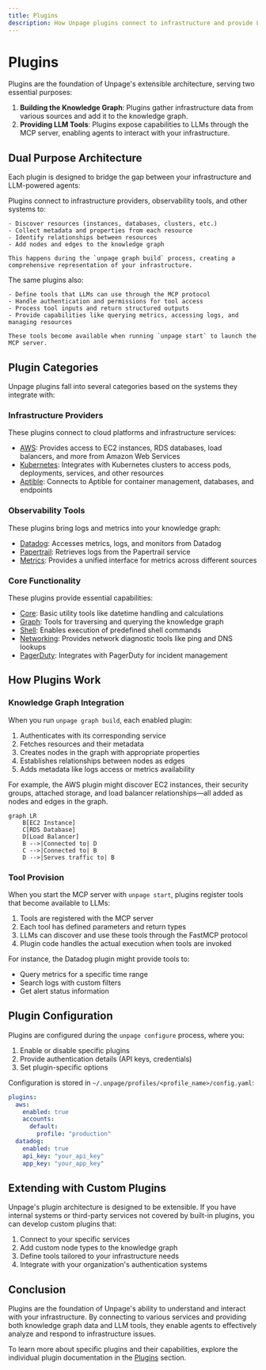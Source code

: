```yaml
---
title: Plugins
description: How Unpage plugins connect to infrastructure and provide LLM capabilities
---
```


# Plugins

Plugins are the foundation of Unpage's extensible architecture, serving two essential purposes:

1. **Building the Knowledge Graph**: Plugins gather infrastructure data from various sources and add it to the knowledge graph.
2. **Providing LLM Tools**: Plugins expose capabilities to LLMs through the MCP server, enabling agents to interact with your infrastructure.

## Dual Purpose Architecture

Each plugin is designed to bridge the gap between your infrastructure and LLM-powered agents:

<AccordionGroup>
  <Accordion title="Knowledge Graph Population" icon="diagram-project">
    Plugins connect to infrastructure providers, observability tools, and other systems to:
    
    - Discover resources (instances, databases, clusters, etc.)
    - Collect metadata and properties from each resource
    - Identify relationships between resources
    - Add nodes and edges to the knowledge graph
    
    This happens during the `unpage graph build` process, creating a comprehensive representation of your infrastructure.
  </Accordion>

  <Accordion title="LLM Tool Exposure" icon="toolbox">
    The same plugins also:
    
    - Define tools that LLMs can use through the MCP protocol
    - Handle authentication and permissions for tool access
    - Process tool inputs and return structured outputs
    - Provide capabilities like querying metrics, accessing logs, and managing resources
    
    These tools become available when running `unpage start` to launch the MCP server.
  </Accordion>
</AccordionGroup>

## Plugin Categories

Unpage plugins fall into several categories based on the systems they integrate with:

### Infrastructure Providers

These plugins connect to cloud platforms and infrastructure services:

- [AWS](/plugins/aws): Provides access to EC2 instances, RDS databases, load balancers, and more from Amazon Web Services
- [Kubernetes](/plugins/kubernetes): Integrates with Kubernetes clusters to access pods, deployments, services, and other resources
- [Aptible](/plugins/aptible): Connects to Aptible for container management, databases, and endpoints

### Observability Tools

These plugins bring logs and metrics into your knowledge graph:

- [Datadog](/plugins/datadog): Accesses metrics, logs, and monitors from Datadog
- [Papertrail](/plugins/papertrail): Retrieves logs from the Papertrail service
- [Metrics](/plugins/metrics): Provides a unified interface for metrics across different sources

### Core Functionality

These plugins provide essential capabilities:

- [Core](/plugins/core): Basic utility tools like datetime handling and calculations
- [Graph](/plugins/graph): Tools for traversing and querying the knowledge graph
- [Shell](/plugins/shell): Enables execution of predefined shell commands
- [Networking](/plugins/networking): Provides network diagnostic tools like ping and DNS lookups
- [PagerDuty](/plugins/pagerduty): Integrates with PagerDuty for incident management

## How Plugins Work

### Knowledge Graph Integration

When you run `unpage graph build`, each enabled plugin:

1. Authenticates with its corresponding service
2. Fetches resources and their metadata
3. Creates nodes in the graph with appropriate properties
4. Establishes relationships between nodes as edges
5. Adds metadata like logs access or metrics availability

For example, the AWS plugin might discover EC2 instances, their security groups, attached storage, and load balancer relationships—all added as nodes and edges in the graph.

```mermaid
graph LR
    B[EC2 Instance]
    C[RDS Database]
    D[Load Balancer]
    B -->|Connected to| D
    C -->|Connected to| B
    D -->|Serves traffic to| B
```

### Tool Provision

When you start the MCP server with `unpage start`, plugins register tools that become available to LLMs:

1. Tools are registered with the MCP server
2. Each tool has defined parameters and return types
3. LLMs can discover and use these tools through the FastMCP protocol
4. Plugin code handles the actual execution when tools are invoked

For instance, the Datadog plugin might provide tools to:
- Query metrics for a specific time range
- Search logs with custom filters
- Get alert status information

## Plugin Configuration

Plugins are configured during the `unpage configure` process, where you:

1. Enable or disable specific plugins
2. Provide authentication details (API keys, credentials)
3. Set plugin-specific options

Configuration is stored in `~/.unpage/profiles/<profile_name>/config.yaml`:

```yaml
plugins:
  aws:
    enabled: true
    accounts:
      default:
        profile: "production"
  datadog:
    enabled: true
    api_key: "your_api_key"
    app_key: "your_app_key"
```

## Extending with Custom Plugins

Unpage's plugin architecture is designed to be extensible. If you have internal systems or third-party services not covered by built-in plugins, you can develop custom plugins that:

1. Connect to your specific services
2. Add custom node types to the knowledge graph
3. Define tools tailored to your infrastructure needs
4. Integrate with your organization's authentication systems

## Conclusion

Plugins are the foundation of Unpage's ability to understand and interact with your infrastructure. By connecting to various services and providing both knowledge graph data and LLM tools, they enable agents to effectively analyze and respond to infrastructure issues.

To learn more about specific plugins and their capabilities, explore the individual plugin documentation in the [Plugins](/plugins/aws) section.